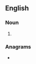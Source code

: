 ==English==

===Noun===
{{head|en|noun plural form}}

# {{plural of|odoriser|lang=en}}

===Anagrams===
* {{anagrams|en|sororised}}